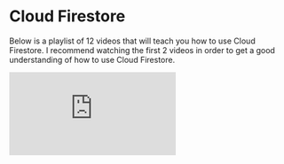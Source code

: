 
# Cloud Firestore

Below is a playlist of 12 videos that will teach you how to use Cloud Firestore. I recommend watching the first 2 videos in order to get a good understanding of how to use Cloud Firestore.

<iframe
  style={{ width: "100%", aspectRatio: "16/9" }}
  src="https://www.youtube.com/embed/?listType=playlist&list=PLl-K7zZEsYLluG5MCVEzXAQ7ACZBCuZgZ"
  title="YouTube video player"
  frameBorder="0"
  allow="accelerometer; autoplay; clipboard-write; encrypted-media; gyroscope; picture-in-picture; web-share"
  allowFullScreen="allowFullScreen"
/>

## Introduction

Cloud Firestore, a key component of the Firebase platform, is a NoSQL document-oriented database. As a managed service provided by Google, it handles all the underlying infrastructure and maintenance, freeing you to concentrate on building your application.

In Cloud Firestore, data is structured into documents, which are then organized into collections. These documents, essentially sets of key-value pairs, can accommodate a variety of data types including strings, numbers, booleans, arrays, objects, or even null. Unlike traditional relational databases, Firestore's NoSQL structure allows for flexibility in data architecture as documents within a single collection are not required to share the same structure. Moreover, Firestore supports the creation of subcollections, enabling the nesting of collections within a document, thereby providing opportunities for more complex data organization.

## Structure Data

When building applications with Firestore, one of your primary tasks is to structure your data effectively. Firestore is a NoSQL, document-oriented database, which allows for flexible data structures. However, understanding the best ways to organize your data can greatly improve query performance and ease of development.

In Firestore, data is stored as documents, which are then organized into collections. Each document is a set of key-value pairs, similar to a JSON object. Documents can contain complex nested objects, or they can contain subcollections.

Your Firestore data structure should be influenced by the queries your application will perform. For example, if you frequently need to access all the items that a user has, you might structure your data with a users collection and an items subcollection within each user document. This would make it easy to retrieve all items for a specific user.

However, be mindful of Firestore's limitations, such as the inability to perform queries across multiple collections. Also, Firestore charges for the number of read, write, and delete operations you perform, so structure your data in a way that minimizes the number of operations you need for common tasks.

Here's an example of a possible data structure for a shopping list application,

```mermaid
graph TD;
  users-->| |user1;
  users-->| |user2;
  user1-->| |item1_1;
  user1-->| |item1_2;
  user1-->| |item1_3;
  user2-->| |item2_1;
  user2-->| |item2_2;
```

In this structure, `users` is a collection that contains multiple `user` documents. Each `user` document could contain data about the user, like their userId and name. Each `user` document also has a subcollection of `item` documents. Each `item` document, in turn, contains information about the item. This structure makes it easy to retrieve all items for a user.

## Basic Operations

Firestore provides a complete set of APIs that allow you to perform a variety of operations on your data. These operations include Create, Read, Update, Delete (CRUD) operations, as well as real-time updates. Here's how you can use these operations in the context of our shopping list application.

### Create

Creating a new document in Firestore involves specifying the collection and then calling the add method with the data to be stored. For example, to create a new shopping list item:

```js copy
import { collection, addDoc } from "firebase/firestore";

const docRef = await addDoc(collection(db, "users", "user1", "items"), {
  name: "Milk 🥛",
  quantity: 1,
  category: "Dairy",
});
console.log("Item is created with ID: ", docRef.id);
```

### Read

Reading documents from Firestore can be done either by fetching a single document, or by querying for multiple documents.

To fetch a single document, like a specific item:

```js copy
import { doc, getDoc } from "firebase/firestore";

const docRef = doc(db, "users", "user1", "items", "item1_1");
const docSnap = await getDoc(docRef);

if (docSnap.exists()) {
  console.log("Item data:", docSnap.data());
} else {
  console.log("No such item!");
}
```

To query for multiple documents, like all items from with multiple quantities, use the where method on a collection reference:

```js copy
import { collection, query, where, getDocs } from "firebase/firestore";

const q = query(
  collection(db, "users", "user1", "items"),
  where("quantity", ">", 1)
);
const querySnapshot = await getDocs(q);
querySnapshot.forEach((doc) => {
  console.log(doc.id, " => ", doc.data());
});
```

### Update

To update a document in Firestore, reference the document and call the update method with the new data:

```js copy
import { doc, updateDoc } from "firebase/firestore";

const docRef = doc(db, "users", "user1", "items", "item1_1");
await updateDoc(docRef, {
  quantity: 12, // update the quantity to 12
});
```

### Delete

Deleting a document can be done by calling the delete method on a DocumentReference:

```js copy
import { doc, deleteDoc } from "firebase/firestore";

const docRef = doc(db, "users", "user1", "items", "item1_1");
await deleteDoc(docRef);
```

### Real-time Updates

Firestore also allows you to listen for real-time updates on documents and collections. This means you can update your app interface in real-time as data changes in the database. Here is an example of how to listen for changes to the list of items:

```js copy
import { doc, onSnapshot } from "firebase/firestore";

const colRef = collection(db, "users", "user1", "items");
const unsubscribe = onSnapshot(colRef, (snapshot) => {
  snapshot.forEach((doc) => {
    console.log(doc.id, " => ", doc.data());
  });
});

// Later, you can unsubscribe from the updates (e.g., when the component unmounts).
unsubscribe();
```

This code will print the current data for each item, and then print the new data every time the items are updated.

## Security Rules

Firebase's Cloud Firestore Security Rules provide a powerful and flexible way to manage access to your database at a granular level. They play a critical role in securing your Firestore data, and understanding them is essential to building secure Firebase applications.

Firestore Security Rules are custom expressions written in a syntax that closely resembles JavaScript. They control how incoming requests to read, write, or update data are handled. These rules can be tailored to your specific needs, allowing you to enforce who has access to your data, what data they can access, and what they can do with it.

Security rules can use various aspects of a request to decide whether to allow or deny access, such as authentication status, user roles, request time, or the request’s intended data. They are organized hierarchically to match the structure of your database, allowing you to specify rules for specific collections, documents, or fields.

Here's an example of a simple security rule:

```
service cloud.firestore {
  match /databases/{database}/documents {
    match /users/{userId} {
      allow read, write: if request.auth != null && request.auth.uid == userId;
    }
  }
}
```

In this example, access to documents in the users collection is controlled based on the user's authentication status and ID. The rule states that a user can read or write their own document (where the document ID matches their user ID), but only if they are authenticated (`request.auth != null`). This rule ensures that users can only access their own data, providing a basic level of data privacy and security.

<Callout type="warning" emoji="⚠️">
**Important: Firestore rules are NOT filters!**

They control access to data, but they do not change the data that is returned by a query. If a query attempts to retrieve data that the user does not have access to, the entire query will fail, rather than just omitting the inaccessible data. Always ensure that your queries only request data that the user has permission to access according to your Firestore rules.

</Callout>

## Next.js Skills

### Routing

#### Review Pages and Layouts

Pages are UI components that are unique to a route. They are defined by exporting a React component from a page.js file. Nested folders can be used to define a route and a page.js file makes the route publicly accessible. In the following example, there are two routes defined: `/` and `/shopping-list`.

<FileTree>
  <FileTree.Folder name="app" defaultOpen>
    <FileTree.File name="page.js" />
    <FileTree.Folder name="shopping-list" defaultOpen>
      <FileTree.File name="page.js" />
    </FileTree.Folder>
  </FileTree.Folder>
</FileTree>

Layouts are UI components that are shared across multiple pages. They preserve state and remain interactive on navigation without re-rendering. Layouts can also be nested. They are defined by default exporting a React component from a layout.js file. The component should accept a children prop that will be populated with a child layout or a child page during rendering.

<FileTree>
  <FileTree.Folder name="app" defaultOpen>
    <FileTree.File name="page.js" />
    <FileTree.File name="layout.js" />
    <FileTree.Folder name="shopping-list" defaultOpen>
      <FileTree.File name="page.js" />
    </FileTree.Folder>
  </FileTree.Folder>
</FileTree>

In this example, we define a layout.js file as the default layout for our application.

#### Route Groups

Route groups allow the organization of route segments and project files into logical groups without affecting the URL path structure. This is done by marking a folder as a Route Group to prevent it from being included in the route's URL path. Route groups are useful for organizing routes into groups, enabling nested layouts in the same route segment level.

A route group can be created by wrapping a folder's name in parenthesis: (folderName).

<FileTree>
  <FileTree.Folder name="app" defaultOpen>
    <FileTree.File name="page.js" />
    <FileTree.Folder name="(shopping-list)" defaultOpen>
      <FileTree.Folder name="list" defaultOpen>
        <FileTree.File name="page.js" />
      </FileTree.Folder>
      <FileTree.Folder name="new" defaultOpen>
        <FileTree.File name="page.js" />
      </FileTree.Folder>
    </FileTree.Folder>
    <FileTree.Folder name="(marketing)" defaultOpen>
      <FileTree.Folder name="about" defaultOpen>
        <FileTree.File name="page.js" />
      </FileTree.Folder>
    </FileTree.Folder>
  </FileTree.Folder>
</FileTree>

In this example, we define a route group for the shopping-list and marketing folders. The shopping-list folder contains two subfolders: list and new. The marketing folder contains a single subfolder: about. The route group folders are not included in the URL path, so the routes are `/`, `/list`, `/new`, and `/about`.

#### Dynamic Routes

Dynamic routes are used when the exact segment names are not known ahead of time and routes need to be created from dynamic data. Dynamic Segments can be created by wrapping a folder's name in square brackets: `[folderName]`. For example, `[id]` or `[slug]`.

<FileTree>
  <FileTree.Folder name="app" defaultOpen>
    <FileTree.File name="page.js" />
    <FileTree.Folder name="users" defaultOpen>
      <FileTree.File name="page.js" />
      <FileTree.Folder name="[id]" defaultOpen>
        <FileTree.File name="page.js" />
      </FileTree.Folder>
    </FileTree.Folder>
  </FileTree.Folder>
</FileTree>

In this example, we define routes for `/`, `/users`, and a dynamic route for a user's profile page, e.g. `/users/user1`. For a route like `/users/user1`, the `[id]` can be accessed in page.js using the `params` prop, e.g.

```js
export default function Page({ params }) {
  return <h1>User id: {params.id}</h1>;
}
```

#### Catch-all Segments

Adding `...` to the beginning of a folder name will make it a catch-all route. This means that all routes that match the folder name will be handled by the file. For example, if we add a file named `...` to the users's id folder, `/users/[...id]`, it will handle all routes that start with `/users/`, e.g. `/users`, `/users/user1`, `/users/user1/profile`, etc.

## 🗒️ Summary

- **Cloud Firestore Basics**: Firestore is a NoSQL, document-oriented database that's part of Google's Firebase platform.
- **Data Structure**: he structure should be designed to minimize the number of read, write, and delete operations and to accommodate Firestore's limitations, such as the inability to perform queries across multiple collections.
- **Firestore Operations**: Firestore offers a complete set of APIs for Create, Read, Update, Delete (CRUD) operations, and real-time updates. These operations can be used to interact with the data in the context of an application.
- **Firestore Security Rules**: Security Rules in Firestore provide a way to manage access to your database. These rules, written in a JavaScript-like syntax, control how incoming requests to read, write, or update data are handled.
- **Route Groups**: Route groups in Next.js allow the organization of route segments and project files into logical groups without affecting the URL path structure. They are useful for organizing routes into groups and enabling nested layouts in the same route segment level.
- **Dynamic Routes in Next.js**: Dynamic routes are used when the exact segment names are not known in advance, and routes need to be created from dynamic data. Dynamic segments can be created by wrapping a folder's name in square brackets, such as [folderName].
- **Integration of Firestore with Next.js**: The combination of Firestore's flexible data structuring and Next.js's dynamic routing can enable the creation of powerful, dynamic web applications. For instance, a dynamic route in Next.js, such as /users/[id], can fetch a user's data from a Firestore document based on the user's ID.

## 📚 Knowledge Check

<MultipleChoice
  question="What type of database is Cloud Firestore?"
  choices={["SQL", "NoSQL", "Graph", "Object-relational"]}
  answer="2"
/>

<MultipleChoice
  question="In Firestore, how is data structured?"
  choices={[
    "Tables",
    "Documents and Collections",
    "Nodes and Edges",
    "Arrays and Objects",
  ]}
  answer="2"
/>

<MultipleChoice
  question="What operations can be performed on Firestore data?"
  choices={[
    "Create, Read, Update, Delete (CRUD)",
    "Pull, Push",
    "Merge, Rebase",
    "Commit, Checkout",
  ]}
  answer="1"
/>

<MultipleChoice
  question="What language closely resembles Firestore Security Rules syntax?"
  choices={["Python", "JavaScript", "C#", "Java"]}
  answer="2"
/>

<MultipleChoice
  question="In Next.js, what is a 'Page'?"
  choices={[
    "A template for a web page",
    "A UI component unique to a route",
    "A JavaScript library",
    "A CSS framework",
  ]}
  answer="2"
/>

<MultipleChoice
  question="What are 'Layouts' in Next.js used for?"
  choices={[
    "Styling pages",
    "Creating animations",
    "Sharing UI components across multiple pages",
    "Loading data from APIs",
  ]}
  answer="3"
/>

<MultipleChoice
  question="In Next.js, how is a 'Route Group' defined?"
  choices={[
    "By wrapping the folder's name in square brackets",
    "By marking a folder as a Route Group",
    "By wrapping the folder's name in parenthesis",
    "By appending 'RouteGroup' to the folder's name",
  ]}
  answer="3"
/>

<MultipleChoice
  question="How are 'Dynamic Routes' in Next.js defined?"
  choices={[
    "By wrapping the folder's name in square brackets",
    "By marking a folder as a Dynamic Route",
    "By wrapping the folder's name in parenthesis",
    "By appending 'Dynamic' to the folder's name",
  ]}
  answer="1"
/>

<MultipleChoice
  question="What is the purpose of Firestore Security Rules?"
  choices={[
    "To filter data returned by queries",
    "To manage access to the database",
    "To structure the data",
    "To improve the performance of queries",
  ]}
  answer="2"
/>

<MultipleChoice
  question="What should Firestore data structure be influenced by?"
  choices={[
    "The color scheme of your app",
    "The queries your application will perform",
    "The size of your team",
    "The coding language you're using",
  ]}
  answer="2"
/>

## 🌐 Demo

In this demo, Cloud Firestore is used to store data for a simple event management application. The application allows users to view all the events, view one event, and add a new event. Go ahead and add your own events to the database and see them appear in the application. The rest of the class will be able to see your events as well.

- [Week 10 Demo code](https://github.com/warsylewicz/webdev2-demos/tree/master/app/week10)
- [Live deployment](https://webdev2-demos.vercel.app/week10)

## 📖 Further Reading

- [Cloud Firestore Documentation](https://firebase.google.com/docs/firestore)
- [Next.js Routing](https://nextjs.org/docs/app/building-your-application/routing)
